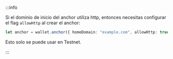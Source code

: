 
:::info

Si el dominio de inicio del anchor utiliza http, entonces necesitas configurar el flag `allowHttp` al crear el anchor:

<CodeExample>

```typescript
let anchor = wallet.anchor({ homeDomain: "example.com", allowHttp: true });
```

</CodeExample>

Esto solo se puede usar en Testnet.

:::
